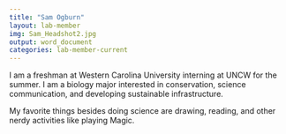 ---
title: "Sam Ogburn"
layout: lab-member
img: Sam_Headshot2.jpg
output: word_document
categories: lab-member-current
---

I am a freshman at Western Carolina University interning at UNCW for the summer. I am a biology major interested in conservation, science communication, and developing sustainable infrastructure.

My favorite things besides doing science are drawing, reading, and other nerdy activities like playing Magic.

